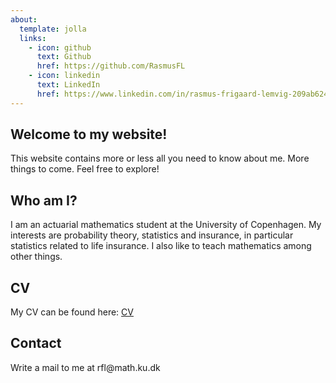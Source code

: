 ```yaml
---
about: 
  template: jolla
  links:
    - icon: github
      text: Github
      href: https://github.com/RasmusFL
    - icon: linkedin
      text: LinkedIn
      href: https://www.linkedin.com/in/rasmus-frigaard-lemvig-209ab624a/
---
```


## Welcome to my website! 

This website contains more or less all you need to know about me. More things to come. Feel free to explore! 

## Who am I?

I am an actuarial mathematics student at the University of Copenhagen. My interests are probability theory, statistics and insurance, in particular statistics related to life insurance. I also like to teach mathematics among other things. 

## CV

My CV can be found here: [CV](Documents/CV.pdf)

## Contact

Write a mail to me at rfl@math.ku.dk

